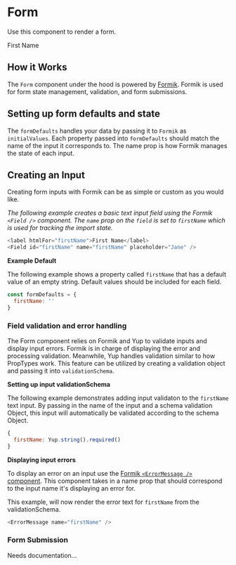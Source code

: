 

<Meta title="Design System/Molecules/Form" component={Form} />

# Form

Use this component to render a form.

<Canvas>
  <Story name="Component">
    <Form
      className="sample-form"
      id="form-1"
      formDefaults={{
        firstName: 'test'
      }}
      title="Sample Form"
      validationSchema={Yup.object().shape({
        firstName: Yup.string()
          .required('This field is required.')
          .min(5, 'Minimum of 5 characters.')
      })}
    >
      <label htmlFor="firstName">First Name</label>
      <Field id="firstName" name="firstName" placeholder="Jane" type="text" />
      <ErrorMessage name="firstName" />
    </Form>
  </Story>
</Canvas>

## How it Works

The `Form` component under the hood is powered by [Formik](https://formik.org/docs/overview). Formik is used for form state management, validation, and form submissions.

## Setting up form defaults and state

The `formDefaults` handles your data by passing it to `Formik` as `initialValues`. Each property passed into `formDefaults` should match the name of the input it corresponds to. The name prop is how Formik manages the state of each input.

## Creating an Input

Creating form inputs with Formik can be as simple or custom as you would like.

_The following example creates a basic text input field using the Formik `<Field />` component. The `name` prop on the `field` is set to `firstName` which is used for tracking the import state._

```js
<label htmlFor="firstName">First Name</label>
<Field id="firstName" name="firstName" placeholder="Jane" />
```

**Example Default**

The following example shows a property called `firstName` that has a default value of an empty string. Default values should be included for each field.

```js
const formDefaults = {
  firstName: ''
}
```

### Field validation and error handling

The Form component relies on Formik and Yup to validate inputs and display input errors. Formik is in charge of displaying the error and processing validation. Meanwhile, Yup handles validation similar to how PropTypes work. This feature can be utilized by creating a validation object and passing it into `validationSchema`.

**Setting up input validationSchema**

The following example demonstrates adding input validaton to the `firstName` text input. By passing in the name of the input and a schema validation Object, this input will automatically be validated according to the schema Object.

```js
{
  firstName: Yup.string().required()
}
```

**Displaying input errors**

To display an error on an input use the [Formik `<ErrorMessage />` component](https://formik.org/docs/api/errormessage). This component takes in a name prop that should correspond to the input name it's displaying an error for.

This example, will now render the error text for `firstName` from the validationSchema.

```js
<ErrorMessage name="firstName" />
```

### Form Submission

Needs documentation...
